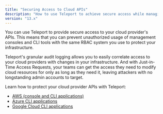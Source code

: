 ```yaml
---
title: "Securing Access to Cloud APIs"
description: "How to use Teleport to achieve secure access while managing your cloud-based infrastructure."
version: "13.x"
---
```


You can use Teleport to provide secure access to your cloud provider's APIs.
This means that you can prevent unauthorized usage of management consoles and
CLI tools with the same RBAC system you use to protect your infrastructure.

Teleport's granular audit logging allows you to easily correlate access to
your cloud providers with changes in your infrastructure. And with Just-in-Time
Access Requests, your teams can get the access they need to modify cloud
resources for only as long as they need it, leaving attackers with no
longstanding admin accounts to target.

Learn how to protect your cloud provider APIs with Teleport:

- [AWS (console and CLI applications)](/docs/ver/13.x/application-access/cloud-apis/aws-console)
- [Azure CLI applications](/docs/ver/13.x/application-access/cloud-apis/azure)
- [Google Cloud CLI applications](/docs/ver/13.x/application-access/cloud-apis/google-cloud)
